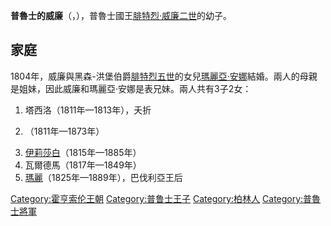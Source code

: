{{Otheruses|普魯士的威廉}}
{{Infobox royalty
| name        = 普魯士的威廉王子
| image       = Willem1783.jpg
| birth_date  = {{birth date|1783|7|3|df=yes}}
| birth_place = {{flag|Prussia|1750}}[[柏林|柏林]]
| death_date  = {{death date and age|1851|9|28|1783|7|3|df=yes}}
| death_place = {{flag|Prussia|1803}}柏林
| full name   = Friedrich Wilhelm Karl
| house       = [[霍亨索倫王朝|霍亨索倫王朝]]
| father      = [[腓特烈·威廉二世|腓特烈·威廉二世]]
| mother      = [[弗蕾德里克·路易絲_(黑森-達姆施塔特)|黑森-達姆施塔特的弗蕾德里克·路易絲]]
| religion    = [[喀爾文主義|喀爾文主義]]
}}
'''普魯士的威廉'''（{{lang-de|Wilhelm von Preußen}}，{{bd|1783年|7月3日|1851年|9月28日}}），普魯士國王[[腓特烈·威廉二世|腓特烈·威廉二世]]的幼子。

== 家庭 ==
1804年，威廉與黑森-洪堡伯爵[[腓特烈五世_(黑森-洪堡)|腓特烈五世]]的女兒[[瑪麗亞·安娜_(黑森-洪堡)|瑪麗亞·安娜]]結婚。兩人的母親是姐妹，因此威廉和瑪麗亞·安娜是表兄妹。兩人共有3子2女：
# 塔西洛（1811年—1813年），夭折
# {{le|普魯士的阿達爾貝特|Prince Adalbert of Prussia (1811–1873)|阿達爾貝特}}（1811年—1873年）
# [[普魯士的伊莉莎白|伊莉莎白]]（1815年—1885年）
# 瓦爾德馬（1817年—1849年）
# [[瑪麗_(普魯士公主)|瑪麗]]（1825年—1889年），巴伐利亞王后

{{DEFAULTSORT: Wilhelm}}
[[Category:霍亨索伦王朝|Category:霍亨索伦王朝]]
[[Category:普鲁士王子|Category:普鲁士王子]]
[[Category:柏林人|Category:柏林人]]
[[Category:普魯士將軍|Category:普魯士將軍]]